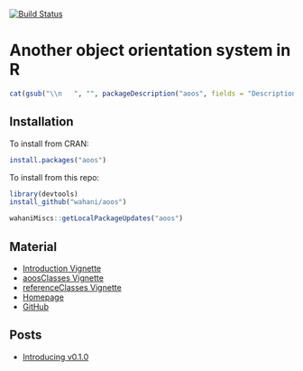 [![Build Status](https://travis-ci.org/wahani/aoos.png?branch=master)](https://travis-ci.org/wahani/aoos)

# Another object orientation system in R
```r
cat(gsub("\\n   ", "", packageDescription("aoos", fields = "Description")))
```

## Installation
To install from CRAN:
```r
install.packages("aoos")
```

To install from this repo:
```r
library(devtools)
install_github("wahani/aoos")
```

```r
wahaniMiscs::getLocalPackageUpdates("aoos")
```

## Material

- [Introduction Vignette](https://wahani.github.io/aoos/vignettes/Introduction.html)
- [aoosClasses Vignette](https://wahani.github.io/aoos/vignettes/aoosClasses.html)
- [referenceClasses Vignette](https://wahani.github.io/aoos/vignettes/aoosClasses.html)
- [Homepage](https://wahani.github.io/aoos)
- [GitHub](https://github.com/wahani/aoos)

## Posts

- [Introducing v0.1.0](http://wahani.github.io/2015/01/Introducing-Another-Object-Orientation-System/)
